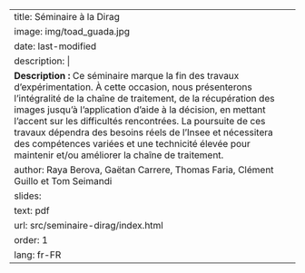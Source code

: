 
---
title: Séminaire à la Dirag
image: img/toad_guada.jpg
date: last-modified
description: |
  <b>Description :</b> Ce séminaire marque la fin des travaux d’expérimentation. À cette occasion, nous présenterons l’intégralité de la chaîne de traitement, de la récupération des images jusqu’à l’application d’aide à la décision, en mettant l’accent sur les difficultés rencontrées. La poursuite de ces travaux dépendra des besoins réels de l’Insee et nécessitera des compétences variées et une technicité élevée pour maintenir et/ou améliorer la chaîne de traitement.
author: Raya Berova, Gaëtan Carrere, Thomas Faria, Clément Guillo et Tom Seimandi
slides:
  text: pdf
  url: src/seminaire-dirag/index.html
order: 1
lang: fr-FR
---